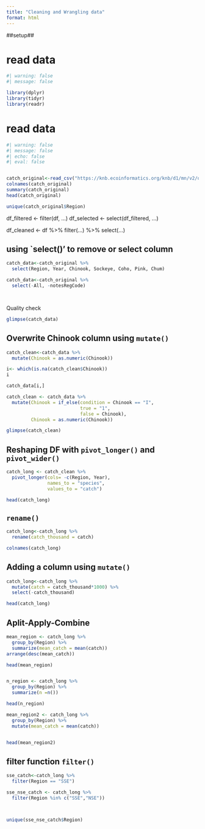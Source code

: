 ```yaml
---
title: "Cleaning and Wrangling data"
format: html
---
```


##setup##

# read data

```r
#| warning: false
#| message: false

library(dplyr)
library(tidyr)
library(readr)

```

# read data

```r
#| warning: false
#| message: false
#| echo: false
#| eval: false


catch_original<-read_csv("https://knb.ecoinformatics.org/knb/d1/mn/v2/object/df35b.302.1")
colnames(catch_original)
summary(catch_original)
head(catch_original)

unique(catch_original$Region)


```

df_filtered <- filter(df, ...)
df_selected <- select(df_filtered, ...)

df_cleaned <- df %>% 
    filter(...) %>%
    select(...)
    
## using `select()' to remove or select column
```r
catch_data<-catch_original %>% 
  select(Region, Year, Chinook, Sockeye, Coho, Pink, Chum)

catch_data<-catch_original %>% 
  select(-All, -notesRegCode)




```



Quality check 
```r
glimpse(catch_data)

```
## Overwrite Chinook column using `mutate()`

```r
catch_clean<-catch_data %>%
  mutate(Chinook = as.numeric(Chinook))


```

```r
i<- which(is.na(catch_clean$Chinook))
i

catch_data[i,]


```

```r
catch_clean <- catch_data %>%
  mutate(Chinook = if_else(condition = Chinook == "I", 
                           true = "1",
                           false = Chinook),
         Chinook = as.numeric(Chinook))

glimpse(catch_clean)

```


## Reshaping DF with `pivot_longer()` and `pivot_wider()`

```r

catch_long <- catch_clean %>% 
  pivot_longer(cols= -c(Region, Year), 
               names_to = "species", 
               values_to = "catch")

head(catch_long)


```

## `rename()`

```r
catch_long<-catch_long %>%
  rename(catch_thousand = catch)

colnames(catch_long)

```


## Adding a column using `mutate()`

```r
catch_long<-catch_long %>%
  mutate(catch = catch_thousand*1000) %>%
  select(-catch_thousand)

head(catch_long)

```


## Aplit-Apply-Combine

```r
mean_region <- catch_long %>%
  group_by(Region) %>%
  summarize(mean_catch = mean(catch))
arrange(desc(mean_catch))

head(mean_region)


n_region <- catch_long %>% 
  group_by(Region) %>%
  summarize(n =n())

head(n_region)

mean_region2 <- catch_long %>%
  group_by(Region) %>%
  mutate(mean_catch = mean(catch))


head(mean_region2)


```

## filter function `filter()`


```r

sse_catch<-catch_long %>%
  filter(Region == "SSE")

sse_nse_catch <- catch_long %>%
  filter(Region %in% c("SSE","NSE"))



unique(sse_nse_catch$Region)
``` 


<!--this is how to comment out on this white space in markdown--> 


























